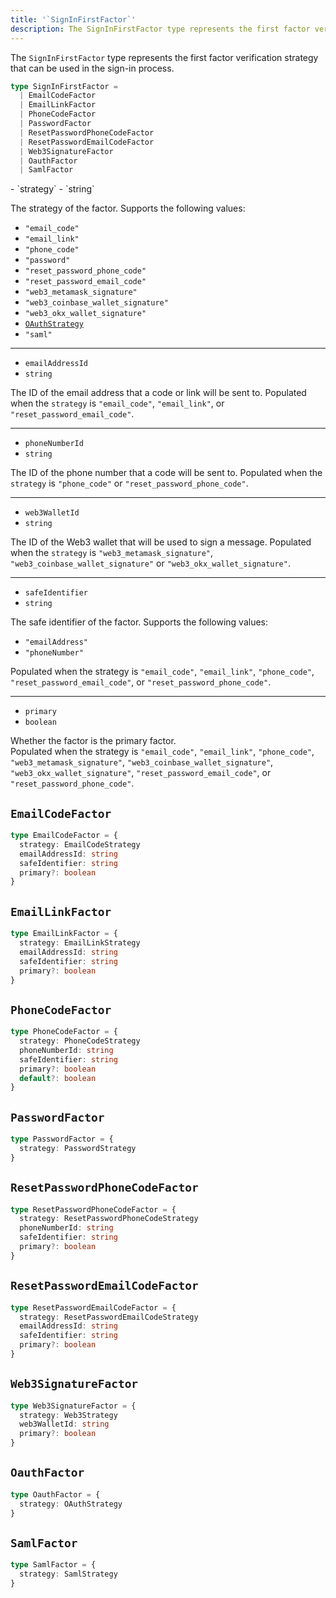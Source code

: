 ```yaml
---
title: '`SignInFirstFactor`'
description: The SignInFirstFactor type represents the first factor verification strategy that can be used in the sign-in process.
---
```


The `SignInFirstFactor` type represents the first factor verification strategy that can be used in the sign-in process.

```ts
type SignInFirstFactor =
  | EmailCodeFactor
  | EmailLinkFactor
  | PhoneCodeFactor
  | PasswordFactor
  | ResetPasswordPhoneCodeFactor
  | ResetPasswordEmailCodeFactor
  | Web3SignatureFactor
  | OauthFactor
  | SamlFactor
```

<Properties>
  - `strategy`
  - `string`

  The strategy of the factor. Supports the following values:

  - `"email_code"`
  - `"email_link"`
  - `"phone_code"`
  - `"password"`
  - `"reset_password_phone_code"`
  - `"reset_password_email_code"`
  - `"web3_metamask_signature"`
  - `"web3_coinbase_wallet_signature"`
  - `"web3_okx_wallet_signature"`
  - [`OAuthStrategy`](/docs/references/javascript/types/oauth)
  - `"saml"`

  ---

  - `emailAddressId`
  - `string`

  The ID of the email address that a code or link will be sent to. Populated when the `strategy` is `"email_code"`, `"email_link"`, or `"reset_password_email_code"`.

  ---

  - `phoneNumberId`
  - `string`

  The ID of the phone number that a code will be sent to. Populated when the `strategy` is `"phone_code"` or `"reset_password_phone_code"`.

  ---

  - `web3WalletId`
  - `string`

  The ID of the Web3 wallet that will be used to sign a message. Populated when the `strategy` is `"web3_metamask_signature"`, `"web3_coinbase_wallet_signature"` or `"web3_okx_wallet_signature"`.

  ---

  - `safeIdentifier`
  - `string`

  The safe identifier of the factor. Supports the following values:

  - `"emailAddress"`
  - `"phoneNumber"`

  Populated when the strategy is `"email_code"`, `"email_link"`, `"phone_code"`, `"reset_password_email_code"`, or `"reset_password_phone_code"`.

  ---

  - `primary`
  - `boolean`

  Whether the factor is the primary factor. <br />Populated when the strategy is `"email_code"`, `"email_link"`, `"phone_code"`, `"web3_metamask_signature"`, `"web3_coinbase_wallet_signature"`, `"web3_okx_wallet_signature"`, `"reset_password_email_code"`, or `"reset_password_phone_code"`.
</Properties>

## `EmailCodeFactor`

```ts
type EmailCodeFactor = {
  strategy: EmailCodeStrategy
  emailAddressId: string
  safeIdentifier: string
  primary?: boolean
}
```

## `EmailLinkFactor`

```ts
type EmailLinkFactor = {
  strategy: EmailLinkStrategy
  emailAddressId: string
  safeIdentifier: string
  primary?: boolean
}
```

## `PhoneCodeFactor`

```ts
type PhoneCodeFactor = {
  strategy: PhoneCodeStrategy
  phoneNumberId: string
  safeIdentifier: string
  primary?: boolean
  default?: boolean
}
```

## `PasswordFactor`

```ts
type PasswordFactor = {
  strategy: PasswordStrategy
}
```

## `ResetPasswordPhoneCodeFactor`

```ts
type ResetPasswordPhoneCodeFactor = {
  strategy: ResetPasswordPhoneCodeStrategy
  phoneNumberId: string
  safeIdentifier: string
  primary?: boolean
}
```

## `ResetPasswordEmailCodeFactor`

```ts
type ResetPasswordEmailCodeFactor = {
  strategy: ResetPasswordEmailCodeStrategy
  emailAddressId: string
  safeIdentifier: string
  primary?: boolean
}
```

## `Web3SignatureFactor`

```ts
type Web3SignatureFactor = {
  strategy: Web3Strategy
  web3WalletId: string
  primary?: boolean
}
```

## `OauthFactor`

```ts
type OauthFactor = {
  strategy: OAuthStrategy
}
```

## `SamlFactor`

```ts
type SamlFactor = {
  strategy: SamlStrategy
}
```
